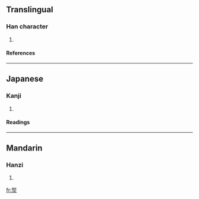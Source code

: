 ==Translingual==
===Han character===
{{Han char|rn=86|rad=火|as=07|sn=11|four=2480<sub>9</sub>|canj=女土火 (VGF)}}
# {{defn|Han|sort=火07}}
====References====
{{Han ref|kx=0673.020|dkj=19078|dj=1081.060|hdz=32206.080|uh=710B|ud=28939|bh=D659|bd=54873}}

----
==Japanese==
===Kanji===
{{ja-kanji|grade=|rs=火07}}
# {{defn|Japanese}} 
====Readings====
{{ja-readings|on=[[そう]] (sō), [[しょう]] (shō)|kun=}}

----
==Mandarin==
===Hanzi===
{{cmn-hanzi|pin=[[zhuàng]] ([[zhuang4]])|wg=chuang<sup>4</sup>}}
# {{defn|Mandarin}}

[[fr:焋]]